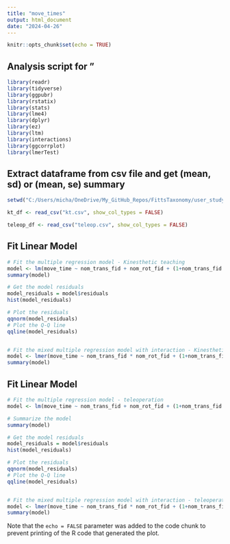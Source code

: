 ```yaml
---
title: "move_times"
output: html_document
date: "2024-04-26"
---
```


```r
knitr::opts_chunk$set(echo = TRUE)
```

## Analysis script for "

```r
library(readr)
library(tidyverse)
library(ggpubr)
library(rstatix)
library(stats)
library(lme4)
library(dplyr)
library(ez)
library(ltm)
library(interactions)
library(ggcorrplot)
library(lmerTest)
```


## Extract dataframe from csv file and get (mean, sd) or (mean, se) summary

```r

setwd("C:/Users/micha/OneDrive/My_GitHub_Repos/FittsTaxonomy/user_study_results/fitts_headers/")

kt_df <- read_csv("kt.csv", show_col_types = FALSE)

teleop_df <- read_csv("teleop.csv", show_col_types = FALSE)


```

## Fit Linear Model

```r

# Fit the multiple regression model - Kinesthetic teaching
model <- lm(move_time ~ nom_trans_fid + nom_rot_fid + (1+nom_trans_fid|part_id) + (1+nom_rot_fid|part_id) + (1|part_id), data = kt_df)
summary(model)

# Get the model residuals
model_residuals = model$residuals
hist(model_residuals)

# Plot the residuals
qqnorm(model_residuals)
# Plot the Q-Q line
qqline(model_residuals)


# Fit the mixed multiple regression model with interaction - Kinesthetic teaching
model <- lmer(move_time ~ nom_trans_fid * nom_rot_fid + (1+nom_trans_fid|part_id) + (1+nom_rot_fid|part_id) + (1|part_id), data = kt_df)
summary(model)


```



## Fit Linear Model

```r

# Fit the multiple regression model - teleoperation
model <- lm(move_time ~ nom_trans_fid + nom_rot_fid + (1+nom_trans_fid|part_id) + (1+nom_rot_fid|part_id) + (1|part_id), data = teleop_df)

# Summarize the model
summary(model)

# Get the model residuals
model_residuals = model$residuals
hist(model_residuals)

# Plot the residuals
qqnorm(model_residuals)
# Plot the Q-Q line
qqline(model_residuals)


# Fit the mixed multiple regression model with interaction - teleoperation
model <- lmer(move_time ~ nom_trans_fid * nom_rot_fid + (1+nom_trans_fid|part_id) + (1+nom_rot_fid|part_id) + (1|part_id), data = teleop_df)
summary(model)


```


Note that the `echo = FALSE` parameter was added to the code chunk to prevent printing of the R code that generated the plot.
